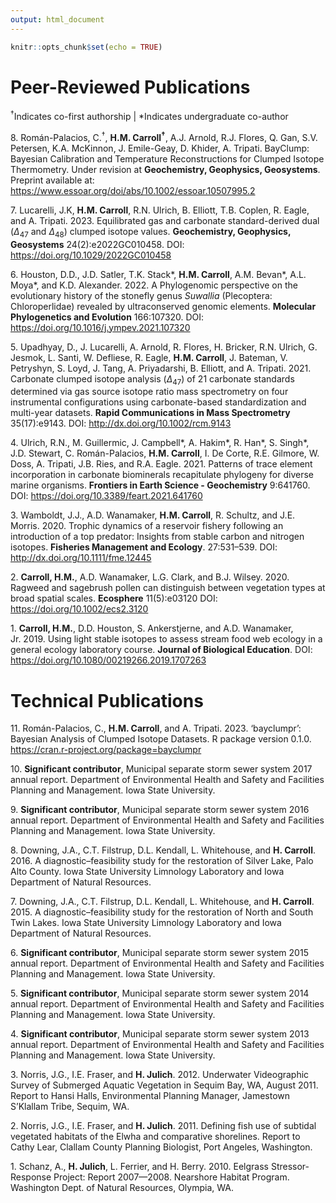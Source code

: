 ```yaml
---
output: html_document
---
```


```r
knitr::opts_chunk$set(echo = TRUE)
```

# Peer-Reviewed Publications

\vspace{-10pt}

^†^Indicates co-first authorship \| \*Indicates undergraduate co-author

8\. Román-Palacios, C.^†^, **H.M. Carroll^†^**, A.J. Arnold, R.J. Flores, Q. Gan, S.V. Petersen, K.A. McKinnon, J. Emile-Geay, D. Khider, A. Tripati. BayClump: Bayesian Calibration and Temperature Reconstructions for Clumped Isotope Thermometry. Under revision at **Geochemistry, Geophysics, Geosystems**. Preprint available at: <https://www.essoar.org/doi/abs/10.1002/essoar.10507995.2>

7\. Lucarelli, J.K, **H.M. Carroll**, R.N. Ulrich, B. Elliott, T.B. Coplen, R. Eagle, and A. Tripati. 2023. Equilibrated gas and carbonate standard-derived dual ($Δ_{47}$ and $Δ_{48}$) clumped isotope values. **Geochemistry, Geophysics, Geosystems** 24(2):e2022GC010458. DOI: <https://doi.org/10.1029/2022GC010458>

6\. Houston, D.D., J.D. Satler, T.K. Stack\*, **H.M. Carroll**, A.M. Bevan\*, A.L. Moya\*, and K.D. Alexander. 2022. A Phylogenomic perspective on the evolutionary history of the stonefly genus *Suwallia* (Plecoptera: Chloroperlidae) revealed by ultraconserved genomic elements. **Molecular Phylogenetics and Evolution** 166:107320. DOI: <https://doi.org/10.1016/j.ympev.2021.107320>

5\. Upadhyay, D., J. Lucarelli, A. Arnold, R. Flores, H. Bricker, R.N. Ulrich, G. Jesmok, L. Santi, W. Defliese, R. Eagle, **H.M. Carroll**, J. Bateman, V. Petryshyn, S. Loyd, J. Tang, A. Priyadarshi, B. Elliott, and A. Tripati. 2021. Carbonate clumped isotope analysis $(Δ_{47})$ of 21 carbonate standards determined via gas source isotope ratio mass spectrometry on four instrumental configurations using carbonate-based standardization and multi-year datasets. **Rapid Communications in Mass Spectrometry** 35(17):e9143. DOI: <http://dx.doi.org/10.1002/rcm.9143>

4\. Ulrich, R.N., M. Guillermic, J. Campbell\*, A. Hakim\*, R. Han\*, S. Singh\*, J.D. Stewart, C. Román-Palacios, **H.M. Carroll**, I. De Corte, R.E. Gilmore, W. Doss, A. Tripati, J.B. Ries, and R.A. Eagle. 2021. Patterns of trace element incorporation in carbonate biominerals recapitulate phylogeny for diverse marine organisms. **Frontiers in Earth Science - Geochemistry** 9:641760. DOI: <https://doi.org/10.3389/feart.2021.641760>

3\. Wamboldt, J.J., A.D. Wanamaker, **H.M. Carroll**, R. Schultz, and J.E. Morris. 2020. Trophic dynamics of a reservoir fishery following an introduction of a top predator: Insights from stable carbon and nitrogen isotopes. **Fisheries Management and Ecology**. 27:531--539. DOI: <http://dx.doi.org/10.1111/fme.12445>

2\. **Carroll, H.M.**, A.D. Wanamaker, L.G. Clark, and B.J. Wilsey. 2020. Ragweed and sagebrush pollen can distinguish between vegetation types at broad spatial scales. **Ecosphere** 11(5):e03120 DOI: <https://doi.org/10.1002/ecs2.3120>

1\. **Carroll, H.M.**, D.D. Houston, S. Ankerstjerne, and A.D. Wanamaker, Jr. 2019. Using light stable isotopes to assess stream food web ecology in a general ecology laboratory course. **Journal of Biological Education**. DOI: <https://doi.org/10.1080/00219266.2019.1707263>

# Technical Publications

11\. Román-Palacios, C., **H.M. Carroll**, and A. Tripati. 2023. 'bayclumpr': Bayesian Analysis of Clumped Isotope Datasets. R package version 0.1.0. <https://cran.r-project.org/package=bayclumpr>

10\. **Significant contributor**, Municipal separate storm sewer system 2017 annual report. Department of Environmental Health and Safety and Facilities Planning and Management. Iowa State University.

9\. **Significant contributor**, Municipal separate storm sewer system 2016 annual report. Department of Environmental Health and Safety and Facilities Planning and Management. Iowa State University.

8\. Downing, J.A., C.T. Filstrup, D.L. Kendall, L. Whitehouse, and **H. Carroll**. 2016. A diagnostic--feasibility study for the restoration of Silver Lake, Palo Alto County. Iowa State University Limnology Laboratory and Iowa Department of Natural Resources.

7\. Downing, J.A., C.T. Filstrup, D.L. Kendall, L. Whitehouse, and **H. Carroll**. 2015. A diagnostic--feasibility study for the restoration of North and South Twin Lakes. Iowa State University Limnology Laboratory and Iowa Department of Natural Resources.

6\. **Significant contributor**, Municipal separate storm sewer system 2015 annual report. Department of Environmental Health and Safety and Facilities Planning and Management. Iowa State University.

5\. **Significant contributor**, Municipal separate storm sewer system 2014 annual report. Department of Environmental Health and Safety and Facilities Planning and Management. Iowa State University.

4\. **Significant contributor**, Municipal separate storm sewer system 2013 annual report. Department of Environmental Health and Safety and Facilities Planning and Management. Iowa State University.

3\. Norris, J.G., I.E. Fraser, and **H. Julich**. 2012. Underwater Videographic Survey of Submerged Aquatic Vegetation in Sequim Bay, WA, August 2011. Report to Hansi Halls, Environmental Planning Manager, Jamestown S'Klallam Tribe, Sequim, WA.

2\. Norris, J.G., I.E. Fraser, and **H. Julich**. 2011. Defining fish use of subtidal vegetated habitats of the Elwha and comparative shorelines. Report to Cathy Lear, Clallam County Planning Biologist, Port Angeles, Washington.

1\. Schanz, A., **H. Julich**, L. Ferrier, and H. Berry. 2010. Eelgrass Stressor-Response Project: Report 2007---2008. Nearshore Habitat Program. Washington Dept. of Natural Resources, Olympia, WA.

